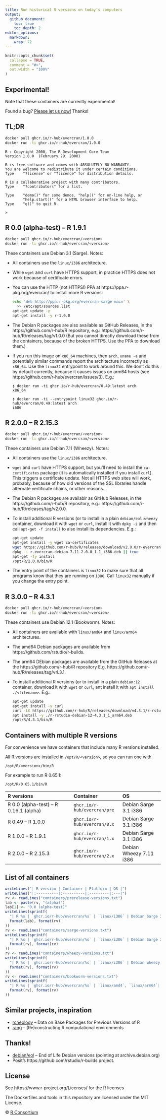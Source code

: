 ```yaml
---
title: Run historical R versions on today's computers
output:
  github_document:
    toc: true
    toc_depth: 2
editor_options:
  markdown:
    wrap: 72
---
```


<!-- README.md is generated from README.Rmd. Please edit that file -->

```r
knitr::opts_chunk$set(
  collapse = TRUE,
  comment = "#>",
  out.width = "100%"
)
```

## Experimental!

Note that these containers are currently experimental!

Found a bug?
[Please let us now!](https://github.com/r-hub/evercran/issues/new)
Thanks!

## TL;DR

```sh
docker pull ghcr.io/r-hub/evercran/1.0.0
docker run -ti ghcr.io/r-hub/evercran/1.0.0
```

```
R : Copyright 2000, The R Development Core Team
Version 1.0.0  (February 29, 2000)

R is free software and comes with ABSOLUTELY NO WARRANTY.
You are welcome to redistribute it under certain conditions.
Type	"?license" or "?licence" for distribution details.

R is a collaborative project with many contributors.
Type	"?contributors" for a list.

Type	"demo()" for some demos, "help()" for on-line help, or
    	"help.start()" for a HTML browser interface to help.
Type	"q()" to quit R.

>
```

## R 0.0 (alpha-test) -- R 1.9.1

```sh
docker pull ghcr.io/r-hub/evercran/<version>
docker run -ti ghcr.io/r-hub/evercran/<version>
```

These containers use Debian 3.1 (Sarge). Notes:

* All containers use the `linux/i386` architecture.
* While `wget` and `curl` have HTTPS support, in practice HTTPS
  does not work because of certificate errors.
* You can use the HTTP (not HTTPS!) PPA at https://ppa.r-pkg.org/evercran/
  to install more R versions:
  ```sh
  echo 'deb http://ppa.r-pkg.org/evercran sarge main' \
    >> /etc/apt/sources.list
  apt-get update -y
  apt-get install -y r-1.0.0
  ```
* The Debian R packages are also available as GitHub Releases, in the
  https://github.com/r-hub/R repository, e.g.:
  https://github.com/r-hub/R/releases/tag/v1.0.0
  (But you cannot directly download these from the containers, because
  of the broken HTTPS. Use the PPA to download them.)
* If you run this image on `x86_64` machines, then `arch`, `uname -a` and
  potentially similar commands report the architecture incorrectly as
  `x86_64`. Use the `linux32` entrypoint to work around this. We don't do
  this by default currently, because it causes issues on arm64 hosts
  (see https://github.com/r-hub/evercran/issues/3). E.g.:
  ```
  ❯ docker run -ti ghcr.io/r-hub/evercran/0.49:latest arch
  x86_64

  ❯ docker run -ti --entrypoint linux32 ghcr.io/r-hub/evercran/0.49:latest arch
  i686
  ```

## R 2.0.0 -- R 2.15.3

```sh
docker pull ghcr.io/r-hub/evercran/<version>
docker run -ti ghcr.io/r-hub/evercran/<version>
```

These containers use Debian 7.11 (Wheezy). Notes:

* All containers use the `linux/i386` architecture.
* `wget` and `curl` have HTTPS support, but you'll need to install the
  `ca-certificates` package (it is automatically installed if you install
  `curl`). This triggers a certificate update. Not all HTTPS web sites
  will work, probably, because of how old versions of the SSL libraries
  handle alternate vertificate chains, or other reasons.
* The Debian R packages are availablr as GitHub Releases, in the
  https://github.com/r-hub/R repository, e.g.:
  https://github.com/r-hub/R/releases/tag/v2.0.0.
* To install additional R versions (or to install in a plain
  `debian/eol:wheezy` container, download it with `wget` or `curl`, install it
  with `dpkg -i` and then call `apt-get -f install` to also install its
  dependencies. E.g.:
  ```sh
  apt-get update
  apt-get install -y wget ca-certificates
  wget https://github.com/r-hub/R/releases/download/v2.0.0/r-evercran-debian-7.11-2.0.0_1-1_i386.deb
  dpkg -i r-evercran-debian-7.11-2.0.0_1-1_i386.deb || true
  apt-get -fy install
  /opt/R/2.0.0/bin/R
  ```
* The entry point of the containers is `linux32` to make sure that all
  programs know that they are running on `i386`. Call `linux32` manually
  if you change the entry point.

## R 3.0.0 -- R 4.3.1

```sh
docker pull ghcr.io/r-hub/evercran/<version>
docker run -ti ghcr.io/r-hub/evercran/<version>
```

These containers use Debian 12.1 (Bookworm). Notes:

* All containers are available with `linux/amd64` and `linux/arm64` 
  architectures.
* The amd64 Debian packages are available from
  https://github.com/rstudio/r-builds.
* The arm64 DEbian packages are available from the GitHub Releases at the
  https://github.com/r-hub/R repository E.g. 
  https://github.com/r-hub/R/releases/tag/v4.3.1.
* To install additional R versions (or to install in a plain
  `debian:12` container, download it with `wget` or `curl`, ant install it
  with `apt install ./<filename>`. E.g.:
  ```sh
  apt-get update
  apt-get install -y curl
  curl -LO https://github.com/r-hub/R/releases/download/v4.3.1/r-rstudio-debian-12-4.3.1_1_arm64.deb
  apt install -y ./r-rstudio-debian-12-4.3.1_1_arm64.deb
  /opt/R/4.3.1/bin/R
  ```

  


## Containers with multiple R versions

For convenience we have containers that include many R versions installed.

All R versions are installed in `/opt/R/<version>`, so you can run one with
```
/opt/R/<version>/bin/R
```
For example to run R 0.65.1:
```
/opt/R/0.65.1/bin/R
```

| R versions                             | Container                    | OS                      |
|:---------------------------------------|:-----------------------------|:------------------------|
| R 0.0 (alpha-test) -- R 0.16.1 (alpha) | `ghcr.io/r-hub/evercran/pre` | Debian Sarge 3.1 i386   |
| R 0.49  -- R 1.0.0                     | `ghcr.io/r-hub/evercran/0.x` | Debian Sarge 3.1 i386   |
| R 1.0.0 -- R 1.9.1                     | `ghcr.io/r-hub/evercran/1.x` | Debian Sarge 3.1 i386   |
| R 2.0.0 -- R 2.15.3                    | `ghcr.io/r-hub/evercran/2.x` | Debian Wheezy 7.11 i386 |

## List of all containers

```r
writeLines("| R version | Container | Platform | OS |")
writeLines("|:----------|:----------|:---------|:---|")
rv <- readLines("containers/prerelease-versions.txt")
lab <- paste(rv, "(alpha)")
lab[1] <- "0.0 (alpha-test)"
writeLines(sprintf(
  "| R %s | `ghcr.io/r-hub/evercran/%s` | `linux/i386` | Debian Sarge 3.1 i386 |",
  format(lab), format(rv)
))
rv <- readLines("containers/sarge-versions.txt")
writeLines(sprintf(
  "| R %s | `ghcr.io/r-hub/evercran/%s` | `linux/i386` | Debian Sarge 3.1 i386 |",
  format(rv), format(rv)
))
rv <- readLines("containers/wheezy-versions.txt")
writeLines(sprintf(
  "| R %s | `ghcr.io/r-hub/evercran/%s` | `linux/i386` | Debian wheezy 7.11 i386 |",
  format(rv), format(rv)
))
rv <- readLines("containers/bookworm-versions.txt")
writeLines(sprintf(
  "| R %s | `ghcr.io/r-hub/evercran/%s` | `linux/amd4`, `linux/arm64`| Debian bookworm 12.1 |",
  format(rv), format(rv)
))
```

## Similar projects, inspiration

* [rcheology](https://github.com/hughjonesd/rcheology) --
Data on Base Packages for Previous Versions of R
* [rang](https://github.com/chainsawriot/rang) --
(Re)constructing R computational environments

## Thanks!

* [debian/eol](https://hub.docker.com/r/debian/eol/) --
End of Life Debian versions (pointing at archive.debian.org)
* Posit's https://github.com/rstudio/r-builds project.

## License

See https://www.r-project.org/Licenses/ for the R licenses

The Dockerfiles and tools in this repository are licensed under the
MIT License.

© [R Consortium](https://github.com/rconsortium)
